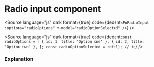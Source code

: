 # Radio input component




<Story of={PoRadioInputStories.Radio} />

<Source
	language="js"
	dark
	format={true}
	code={dedent`
    <PoRadioInput
        :options="radioOptions"
        v-model="radioOptionSelected"
    />
  `}
/>

<Source
	language="js"
	dark
	format={true}
	code={dedent`
    const radioOptions = [
        {
            id: 1, title: 'Option one'
        },
        {
            id: 2, title: 'Option two'
        },
    ];
    const radioOptionSelected = ref(1); // id
  `}
/>

### Explanation

<ArgTypes of={PoRadioInputStories} />
